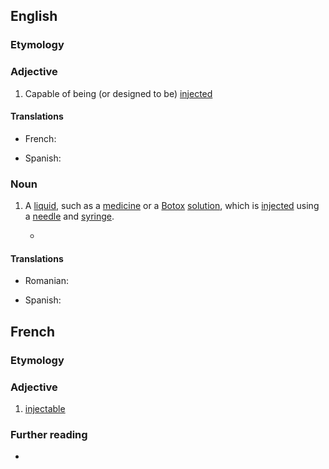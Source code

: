 ==English==

===Etymology===
{{suffix|en|inject|able}}

===Adjective===
{{en-adj|-}}

# {{lb|en|pharmacy}} Capable of being (or designed to be) [[inject]]ed

====Translations====
{{trans-top|capable of being injected}}
* French: {{t+|fr|injectable|m|f}}
{{trans-mid}}
* Spanish: {{t|es|inyectable}}
{{trans-bottom}}

===Noun===
{{en-noun}}

# {{lb|en|pharmacy|cosmetics|pharmaceutical drug}} A [[liquid]], such as a [[medicine]] or a [[Botox]] [[solution]], which is [[inject]]ed using a [[needle]] and [[syringe]].
#* {{quote-journal|en|2009|January 3|Amy Zipkin|Drugstores, Too, Feel Recession Pain|New York Times|url=http://www.nytimes.com/2009/01/03/business/03interview.html
|passage=Complex high-cost drug therapy, such as '''injectables''' and infusions, are close to a $70 billion sector.}}

====Translations====
{{trans-top|a drug which is designed to be injected}}
* Romanian: {{t+|ro|injectabil|m}}
{{trans-mid}}
* Spanish: {{t|es|inyectable|m}}
{{trans-bottom}}

==French==

===Etymology===
{{suffix|fr|injecter|able}}

===Adjective===
{{fr-adj}}
# [[#English|injectable]]

===Further reading===
* {{R:TLFi}}